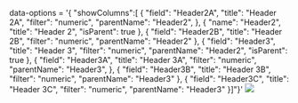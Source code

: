 
<Meta title="Grid/Column Level Configuration/Multi column headers" component={grid} />

 data-options = '{
"showColumns":[
      {
        "field": "Header2A",
        "title": "Header 2A",
        "filter": "numeric",
        "parentName": "Header2",
      },
      {
        "name": "Header2",
        "title": "Header 2",
        "isParent": true
      },
      {
        "field": "Header2B",
        "title": "Header 2B",
        "filter": "numeric",
        "parentName": "Header2"
      },
     {
        "field": "Header3",
        "title": "Header 3",
        "filter": "numeric",
        "parentName": "Header2",
        "isParent": true
      },
     {
        "field": "Header3A",
        "title": "Header 3A",
        "filter": "numeric",
        "parentName": "Header3",
      },
     {
        "field": "Header3B",
        "title": "Header 3B",
        "filter": "numeric",
        "parentName": "Header3"
      },
     {
        "field": "Header3C",
        "title": "Header 3C",
        "filter": "numeric",
        "parentName": "Header3"
      }]"}'
<img src={multiColumn} className="grid-img"/>
